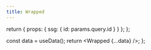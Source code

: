 ```yaml
---
title: Wrapped
---
```



  return { props: { ssg: { id: params.query.id } } };
};

  const data = useData();
  return <Wrapped {...data} />;
};

<Parent />
